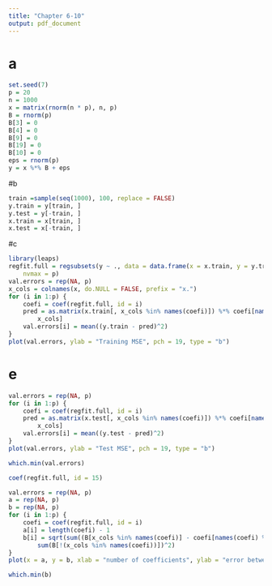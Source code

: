 ```yaml
---
title: "Chapter 6-10"
output: pdf_document
---
```

# a
```r
set.seed(7)
p = 20
n = 1000
x = matrix(rnorm(n * p), n, p)
B = rnorm(p)
B[3] = 0
B[4] = 0
B[9] = 0
B[19] = 0
B[10] = 0
eps = rnorm(p)
y = x %*% B + eps
```
#b
```r
train =sample(seq(1000), 100, replace = FALSE)
y.train = y[train, ]
y.test = y[-train, ]
x.train = x[train, ]
x.test = x[-train, ]
```
#c
```r
library(leaps)
regfit.full = regsubsets(y ~ ., data = data.frame(x = x.train, y = y.train), 
    nvmax = p)
val.errors = rep(NA, p)
x_cols = colnames(x, do.NULL = FALSE, prefix = "x.")
for (i in 1:p) {
    coefi = coef(regfit.full, id = i)
    pred = as.matrix(x.train[, x_cols %in% names(coefi)]) %*% coefi[names(coefi) %in% 
        x_cols]
    val.errors[i] = mean((y.train - pred)^2)
}
plot(val.errors, ylab = "Training MSE", pch = 19, type = "b")
```
# e
```r
val.errors = rep(NA, p)
for (i in 1:p) {
    coefi = coef(regfit.full, id = i)
    pred = as.matrix(x.test[, x_cols %in% names(coefi)]) %*% coefi[names(coefi) %in% 
        x_cols]
    val.errors[i] = mean((y.test - pred)^2)
}
plot(val.errors, ylab = "Test MSE", pch = 19, type = "b")
```
```r
which.min(val.errors)
```
```r
coef(regfit.full, id = 15)
```

```r
val.errors = rep(NA, p)
a = rep(NA, p)
b = rep(NA, p)
for (i in 1:p) {
    coefi = coef(regfit.full, id = i)
    a[i] = length(coefi) - 1
    b[i] = sqrt(sum((B[x_cols %in% names(coefi)] - coefi[names(coefi) %in% x_cols])^2) + 
        sum(B[!(x_cols %in% names(coefi))])^2)
}
plot(x = a, y = b, xlab = "number of coefficients", ylab = "error between estimated and true coefficients")
```

```r
which.min(b)
```









